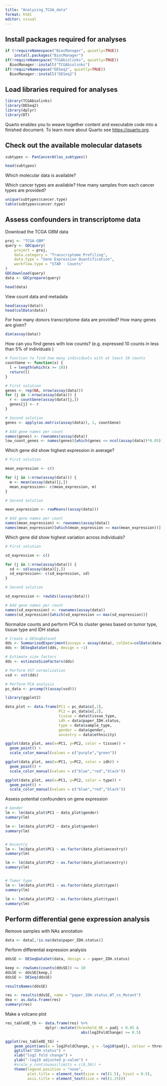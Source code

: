 ```yaml
---
title: "Analyzing_TCGA_data"
format: html
editor: visual
---
```


## Install packages required for analyses

```r
if (!requireNamespace("BiocManager", quietly=TRUE))
    install.packages("BiocManager")
if(!requireNamespace("TCGAbiolinks", quietly=TRUE))
  BiocManager::install("TCGAbiolinks")
if(!requireNamespace("DESeq2", quietly=TRUE))
  BiocManager::install("DESeq2")
```

## Load libraries required for analyses

```r
library(TCGAbiolinks)
library(DESeq2)
library(dplyr)
library(DT)
```

Quarto enables you to weave together content and executable code into a finished document. To learn more about Quarto see <https://quarto.org>.

## Check out the available molecular datasets

```r
subtypes <- PanCancerAtlas_subtypes()

head(subtypes)

```

Which molecular data is available?

Which cancer types are available? How many samples from each cancer types are provided?

```r
unique(subtypes$cancer.type)
table(subtypes$cancer.type)

```

## Assess confounders in transcriptome data

Download the TCGA GBM data

```r

proj <- "TCGA-GBM"
query <- GDCquery(
    project = proj,
    data.category = "Transcriptome Profiling", 
    data.type = "Gene Expression Quantification",
    workflow.type = "STAR - Counts"
)
GDCdownload(query)
data <- GDCprepare(query)

head(data)
```

View count data and metadata

```r

head(assay(data))
head(colData(data))
```

For how many donors transcriptome data are provided? How many genes are given?

```r
dim(assay(data))
```

How can you find genes with low counts? (e.g. expressed 10 counts in less than 5% of individuals )

```r


# Function to find how many individuals with at least 10 counts
countGene <- function(x) {
  l = length(which(x >= 10))
  return(l)
}

# First solution
genes <- rep(NA, nrow(assay(data)))
for (j in 1:nrow(assay(data))) {
  r <- countGene(assay(data)[j,])
  genes[j] <- r
}

# Second solution
genes <- apply(as.matrix(assay(data)), 1, countGene)

# Add gene names per count
names(genes) <- rownames(assay(data))
low_count_genes <- names(genes)[which(genes <= ncol(assay(data))*0.05)]

```

Which gene did show highest expression in average?

```r

# First solution

mean_expression <- c()

for (j in 1:nrow(assay(data))) {
  m <- mean(assay(data)[j,])
  mean_expression<- c(mean_expression, m)
}

# Second solution

mean_expression <- rowMeans((assay(data)))

# Add gene names per count
names(mean_expression) <- rownames(assay(data))
names(mean_expression)[which(mean_expression == max(mean_expression))]
```

Which gene did show highest variation across individuals?

```r

# First solution

sd_expression <- c()

for (j in 1:nrow(assay(data))) {
  sd <- sd(assay(data)[j,])
  sd_expression<- c(sd_expression, sd)
}

# Second solution

sd_expression <- rowSds((assay(data)))

# Add gene names per count
names(sd_expression) <- rownames(assay(data))
names(sd_expression)[which(sd_expression == max(sd_expression))]

```

Normalize counts and perform PCA to cluster genes based on tumor type, tissue type and IDH status

```r

# Create a DESeqDataset
dds <- SummarizedExperiment(assays = assay(data), colData=colData(data))
dds <- DESeqDataSet(dds, design = ~1)

# Estimate size factors 
dds <- estimateSizeFactors(dds)

# Perform VST normalization
vsd <- vst(dds)

# Perform PCA analysis
pc_data <- prcomp(t(assay(vsd)))
```

```r
library(ggplot2)

data_plot <- data.frame(PC1 = pc_data$x[,1],
                        PC2 = pc_data$x[,2],
                        tissue = data$tissue_type,
                        idh = data$paper_IDH.status,
                        type = data$sample_type,
                        gender = data$gender,
                        ancestry = data$ethnicity)

ggplot(data_plot, aes(x=PC1, y=PC2, color = tissue)) +
  geom_point() + 
  scale_color_manual(values = c("purple","green"))

ggplot(data_plot, aes(x=PC1, y=PC2, color = idh)) +
  geom_point() + 
  scale_color_manual(values = c("blue","red","black"))

ggplot(data_plot, aes(x=PC1, y=PC2, color = type)) +
  geom_point() + 
  scale_color_manual(values = c("blue","red","black"))
```

Assess potential confounders on gene expression

```r

# Gender
lm <- lm(data_plot$PC1 ~ data_plot$gender)
summary(lm)

lm <- lm(data_plot$PC2 ~ data_plot$gender)
summary(lm)


# Ancestry
lm <- lm(data_plot$PC1 ~ as.factor(data_plot$ancestry))
summary(lm)

lm <- lm(data_plot$PC2 ~ as.factor(data_plot$ancestry))
summary(lm)


# Tumor type
lm <- lm(data_plot$PC1 ~ as.factor(data_plot$type))
summary(lm)

lm <- lm(data_plot$PC2 ~ as.factor(data_plot$type))
summary(lm)

```

## Perform differential gene expression analysis

Remove samples with NAs annotation

```r
data <- data[,!is.na(data$paper_IDH.status)]
```

Perform differential expression analysis

```r
ddsSE <- DESeqDataSet(data, design = ~ paper_IDH.status)
```

```r

keep <- rowSums(counts(ddsSE)) >= 10
ddsSE <- ddsSE[keep,]
ddsSE <- DESeq(ddsSE)

```

```r

resultsNames(ddsSE)

```

```r
res <- results(ddsSE, name = "paper_IDH.status_WT_vs_Mutant")
dea <- as.data.frame(res)
summary(res)
```

Make a volcano plot

```r

res_tableOE_tb <- data.frame(res) %>% 
                  dplyr::mutate(threshold_OE = padj < 0.05 & 
                                  abs(log2FoldChange) >= 0.5)

ggplot(res_tableOE_tb) +
    geom_point(aes(x = log2FoldChange, y = -log10(padj), colour = threshold_OE)) +
    ggtitle("IDH status") +
    xlab("log2 fold change") + 
    ylab("-log10 adjusted p-value") +
    #scale_y_continuous(limits = c(0,50)) +
    theme(legend.position = "none",
          plot.title = element_text(size = rel(1.5), hjust = 0.5),
          axis.title = element_text(size = rel(1.25)))  
```
